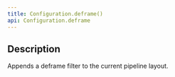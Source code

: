 ```yaml
---
title: Configuration.deframe()
api: Configuration.deframe
---
```


## Description

Appends a deframe filter to the current pipeline layout.

<FilterDiagram
  name="deframe"
  input="Data"
  output="Message"
/>
